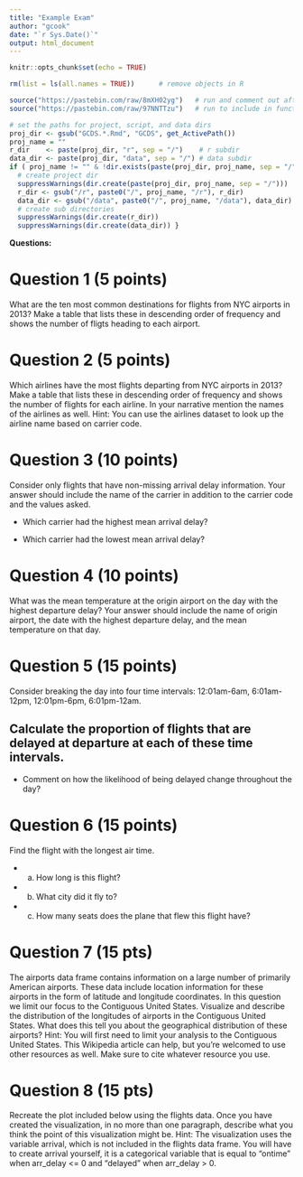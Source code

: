 ```yaml
---
title: "Example Exam"
author: "gcook"
date: "`r Sys.Date()`"
output: html_document
---
```


```r
knitr::opts_chunk$set(echo = TRUE)

rm(list = ls(all.names = TRUE))      # remove objects in R

source("https://pastebin.com/raw/8mXH02yg")   # run and comment out after knitting
source("https://pastebin.com/raw/97NNTTzu")   # run to include in function definitions

# set the paths for project, script, and data dirs
proj_dir <- gsub("GCDS.*.Rmd", "GCDS", get_ActivePath())
proj_name = ""
r_dir    <- paste(proj_dir, "r", sep = "/")    # r subdir
data_dir <- paste(proj_dir, "data", sep = "/") # data subdir
if ( proj_name != "" & !dir.exists(paste(proj_dir, proj_name, sep = "/")) ) {
  # create project dir
  suppressWarnings(dir.create(paste(proj_dir, proj_name, sep = "/")))
  r_dir <- gsub("/r", paste0("/", proj_name, "/r"), r_dir)
  data_dir <- gsub("/data", paste0("/", proj_name, "/data"), data_dir)
  # create sub directories
  suppressWarnings(dir.create(r_dir))
  suppressWarnings(dir.create(data_dir)) }
```



**Questions:**

# Question 1 (5 points)

What are the ten most common destinations for flights from NYC airports in 2013? Make a table that lists these in descending order of frequency and shows the number of fligts heading to each airport.

# Question 2 (5 points)

Which airlines have the most flights departing from NYC airports in 2013? Make a table that lists these in descending order of frequency and shows the number of flights for each airline. In your narrative mention the names of the airlines as well. Hint: You can use the airlines dataset to look up the airline name based on carrier code.

# Question 3 (10 points)

Consider only flights that have non-missing arrival delay information. Your answer should include the name of the carrier in addition to the carrier code and the values asked.

- Which carrier had the highest mean arrival delay?

- Which carrier had the lowest mean arrival delay?

# Question 4 (10 points)

What was the mean temperature at the origin airport on the day with the highest departure delay? Your answer should include the name of origin airport, the date with the highest departure delay, and the mean temperature on that day.

# Question 5 (15 points)

Consider breaking the day into four time intervals: 12:01am-6am, 6:01am-12pm, 12:01pm-6pm, 6:01pm-12am.

## Calculate the proportion of flights that are delayed at departure at each of these time intervals.

- Comment on how the likelihood of being delayed change throughout the day?


# Question 6 (15 points)

Find the flight with the longest air time.

- a. How long is this flight?

- b. What city did it fly to?

- c. How many seats does the plane that flew this flight have?

# Question 7 (15 pts) 

The airports data frame contains information on a large number of primarily American airports. These data include location information for these airports in the form of latitude and longitude coordinates. In this question we limit our focus to the Contiguous United States. Visualize and describe the distribution of the longitudes of airports in the Contiguous United States. What does this tell you about the geographical distribution of these airports? Hint: You will first need to limit your analysis to the Contiguous United States. This Wikipedia article can help, but you're welcomed to use other resources as well. Make sure to cite whatever resource you use.

# Question 8 (15 pts) 

Recreate the plot included below using the flights data. Once you have created the visualization, in no more than one paragraph, describe what you think the point of this visualization might be. Hint: The visualization uses the variable arrival, which is not included in the flights data frame. You will have to create arrival yourself, it is a categorical variable that is equal to "ontime" when arr_delay <= 0 and "delayed" when arr_delay > 0.


